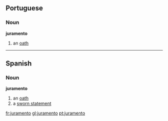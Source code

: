 ==Portuguese==
=== Noun ===
'''juramento''' {{m}}

# an [[oath]]

----

== Spanish ==
=== Noun ===
'''juramento''' {{m}}

# an [[oath]]
# a [[sworn statement]]

[[fr:juramento]]
[[gl:juramento]]
[[pt:juramento]]